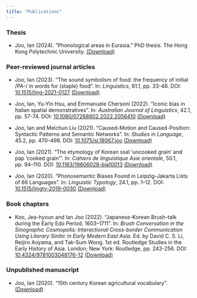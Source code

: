 ```yaml
---
title: "Publications"
---
```


<h3>Thesis</h3>

* Joo, Ian (2024). "Phonological areas in Eurasia." PhD thesis. The Hong Kong Polytechnic University. [(Download)](Thesis.pdf)

<h3>Peer-reviewed journal articles</h3>

* Joo, Ian (2023). "The sound symbolism of food: the frequency of initial /PA-/ in words for (staple) food". In: <em>Linguistics</em>, 61.1, pp. 33-46. DOI: [10.1515/ling-2021-0127](https://doi.org/10.1515/ling-2021-0127) [(Download)](joo2023sound.pdf)

* Joo, Ian, Yu-Yin Hsu, and Emmanuele Chersoni (2022). “Iconic bias in Italian spatial demonstratives”. In: <em>Australian Journal of Linguistics</em>, 42.1, pp. 57-74. DOI: [10.1080/07268602.2022.2056410](https://doi.org/10.1080/07268602.2022.2056410) [(Download)](joo2022iconic.pdf)

* Joo, Ian and Meichun Liu (2021). “Caused-Motion and Caused-Position: Syntactic Patterns and Semantic Networks”. In: <em>Studies in Language</em>, 45.2, pp. 470–498. DOI: [10.1075/sl.18067.joo](https://doi.org/10.1075/sl.18067.joo) [(Download)](joo2021caused.pdf)

* Joo, Ian (2021). “The etymology of Korean ssal ‘uncooked grain’ and pap ‘cooked grain’”. In: <em>Cahiers de linguistique Asie orientale</em>, 50.1, pp. 94–110. DOI: [10.1163/19606028-bja10013](https://doi.org/10.1163/19606028-bja10013) [(Download)](joo2021etymology.pdf)

* Joo, Ian (2020). “Phonosemantic Biases Found in Leipzig-Jakarta Lists of 66 Languages”. In: <em>Linguistic Typology</em>, 24.1, pp. 1–12. DOI: [10.1515/lingty-2019-0030](https://doi.org/10.1515/lingty-2019-0030) [(Download)](joo2020phonosemantic.pdf)

<h3>Book chapters</h3>

* Koo, Jea-hyoun and Ian Joo (2022). “Japanese-Korean Brush-talk during the Early Edo Period, 1603–1711”. In: <em>Brush Conversation in the Sinographic Cosmopolis: Interactional Cross-border Communication Using Literary Sinitic in Early Modern East Asia.</em> Ed. by David C. S. Li, Reijiro Aoyama, and Tak-Sum Wong. 1st ed. Routledge Studies in the Early History of Asia. London; New York: Routledge, pp. 243-256. DOI: [10.4324/9781003048176-12](https://doi.org/10.4324/9781003048176-12) [(Download)](koo2022japanese.pdf)

<h3>Unpublished manuscript</h3>

* Joo, Ian (2020). “15th century Korean agricultural vocabulary”. [(Download)](15CK.pdf)